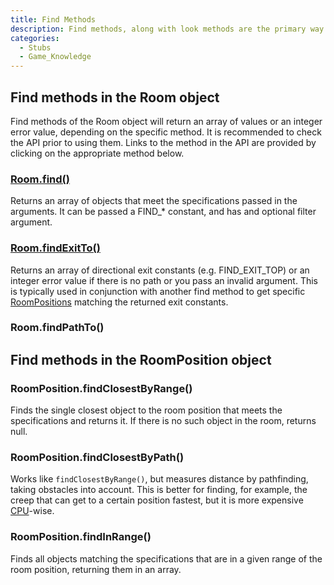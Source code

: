 ```yaml
---
title: Find Methods
description: Find methods, along with look methods are the primary way to get in-game objects. They are split up into two types. One type is using the find methods available in the Room object, and the other type is by using RoomPosition methods.
categories:
  - Stubs
  - Game_Knowledge
---
```


## Find methods in the Room object

Find methods of the Room object will return an array of values or an integer error value, depending on the specific method. It is recommended to check the API prior to using them. Links to the method in the API are provided by clicking on the appropriate method below.

### [Room.find()](https://support.screeps.com/hc/en-us/articles/203079011-Room#find)

Returns an array of objects that meet the specifications passed in the arguments. It can be passed a FIND_* constant, and has and optional filter argument.

### [Room.findExitTo()](http://support.screeps.com/hc/en-us/articles/203079011-Room#findExitTo)

Returns an array of directional exit constants (e.g. FIND_EXIT_TOP) or an integer error value if there is no path or you pass an invalid argument. This is typically used in conjunction with another find method to get specific [RoomPositions](/Map#roomposition) matching the returned exit constants.

### Room.findPathTo()

## Find methods in the RoomPosition object

### RoomPosition.findClosestByRange()

Finds the single closest object to the room position that meets the specifications and returns it. If there is no such object in the room, returns null.

### RoomPosition.findClosestByPath()

Works like `findClosestByRange()`, but measures distance by pathfinding, taking obstacles into account. This is better for finding, for example, the creep that can get to a certain position fastest, but it is more expensive [CPU](/CPU)-wise.

### RoomPosition.findInRange()

Finds all objects matching the specifications that are in a given range of the room position, returning them in an array.